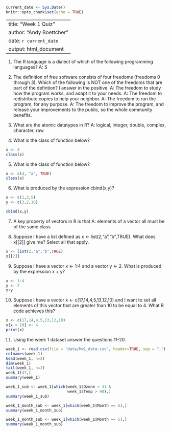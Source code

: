 ```r
current_date <- Sys.Date()
knitr::opts_chunk$set(echo = TRUE)
```

---
title: "Week 1 Quiz"
author: "Andy Boettcher"
date: `r current_date`
output: html_document
---

1. The R language is a dialect of which of the following programming languages?
A: S

2. The definition of free software consists of four freedoms (freedoms 0 through 3).  Which of the following is NOT one of the freedoms that are part of the defintion? I answer in the positive.
A: The freedom to study how the program works, and adapt it to your needs.
A: The freedom to redistribute copies to help your neighbor.
A: The freedom to run the program, for any purpose.
A: The freedom to improve the program, and release your improvements to the public, so the whole community benefits.

3. What are the atomic datatypes in R?
A: logical, integer, double, complex, character, raw

4. What is the class of function below?

```r
x <- 4
class(x)
```

5. What is the class of function below?

```r
x <- c(4, "a", TRUE)
class(x)
```

6. What is produced by the expression cbind(x,y)?
```r
x <- c(1,3,5)
y <- c(3,2,10)

cbind(x,y)
```

7. A key property of vectors in R is that
A: elements of a vector all must be of the same class

8. Suppose I have a list defined as x <- list(2,"a","b",TRUE). What does x[[2]] give me? Select all that apply.
```r
x <- list(2,"a","b",TRUE)
x[[2]]
```

9. Suppose I have a vector x <- 1:4 and a vector y <- 2. What is produced by the expression x + y?
```r
x <- 1:4
y <- 2
x+y
```

10. Suppose I have a vector x <- c(17,14,4,5,13,12,10) and I want to set all elements of this vector that are greater than 10 to be equal to 4.  What R code achieves this?
```r
x <- c(17,14,4,5,13,12,10)
x[x > 10] <- 4
print(x)
```

11. Using the week 1 dataset answer the questions 11-20.
```r
week_1 <- read.csv(file = "data/hw1_data.csv", header=TRUE, sep = ",")
colnames(week_1)
head(week_1, n=2)
dim(week_1)
tail(week_1, n=2)
week_1[47,]
summary(week_1)

week_1_sub <- week_1[which(week_1$Ozone > 31 & 
                           week_1$Temp > 90),]
summary(week_1_sub)

week_1_month_sub <- week_1[which(week_1$Month == 6),]
summary(week_1_month_sub)

week_1_month_sub <- week_1[which(week_1$Month == 5),]
summary(week_1_month_sub)

```

